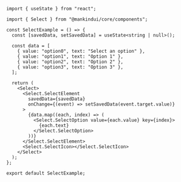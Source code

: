 ```tsx
import { useState } from "react";

import { Select } from "@mankindui/core/components";

const SelectExample = () => {
  const [savedData, setSavedData] = useState<string | null>();

  const data = [
    { value: "option0", text: "Select an option" },
    { value: "option1", text: "Option 1" },
    { value: "option2", text: "Option 2" },
    { value: "option3", text: "Option 3" },
  ];

  return (
    <Select>
      <Select.SelectElement
        savedData={savedData}
        onChange={(event) => setSavedData(event.target.value)}
      >
        {data.map((each, index) => (
          <Select.SelectOption value={each.value} key={index}>
            {each.text}
          </Select.SelectOption>
        ))}
      </Select.SelectElement>
      <Select.SelectIcon></Select.SelectIcon>
    </Select>
  );
};

export default SelectExample;
```
